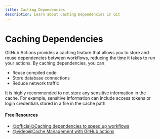 ```yaml
---
title: Caching Dependencies
description: Learn about Caching Dependencies in Git
---
```


# Caching Dependencies

GitHub Actions provides a caching feature that allows you to store and reuse dependencies between workflows, reducing the time it takes to run your actions. By caching dependencies, you can:

- Reuse compiled code
- Store database connections
- Reduce network traffic

It is highly recommended to not store any sensitive information in the cache. For example, sensitive information can include access tokens or login credentials stored in a file in the cache path.

#### Free Resources

- [@official@Caching dependencies to speed up workflows](https://docs.github.com/en/actions/writing-workflows/choosing-what-your-workflow-does/caching-dependencies-to-speed-up-workflows)
- [@video@Cache Management with GitHub actions](https://www.youtube.com/watch?v=7PVUjRXUY0o)
